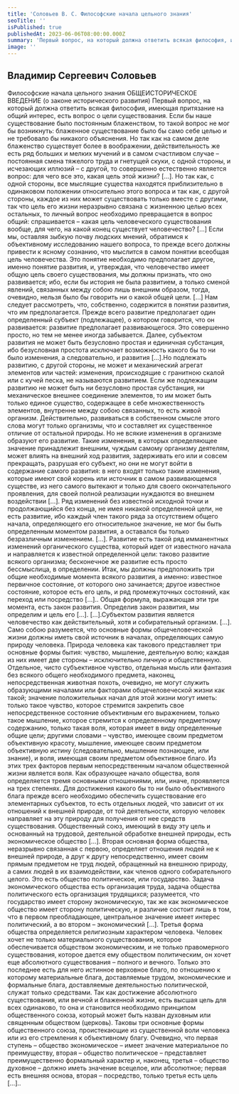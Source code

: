 ```yaml
---
title: 'Соловьев В. С. Философские начала цельного знания'
seoTitle: ''
isPublished: true
publishedAt: 2023-06-06T08:00:00.000Z
summary: 'Первый вопрос, на который должна ответить всякая философия, имеющая притязание на общий интерес, есть вопрос о цели существования.'
image: ''
---
```


## Владимир Сергеевич Соловьев

Философские начала цельного знания
ОБЩЕИСТОРИЧЕСКОЕ ВВЕДЕНИЕ (о законе исторического развития)
Первый вопрос, на который должна ответить всякая философия, имеющая притязание на общий интерес, есть вопрос о цели существования. Если
бы наше существование было постоянным блаженством, то такой вопрос не
мог бы возникнуть: блаженное существование было бы само себе целью и не
требовало бы никакого объяснения. Но так как на самом деле блаженство
существует более в воображении, действительность же есть ряд больших и
мелких мучений и в самом счастливом случае – постоянная смена тяжелого
труда и гнетущей скуки, с одной стороны, и исчезающих иллюзий – с другой,
то совершенно естественно является вопрос: для чего все это, какая цель этой
жизни? […]. Но так как, с одной стороны, все мыслящие существа находятся
приблизительно в одинаковом положении относительно этого вопроса и так
как, с другой стороны, каждое из них может существовать только вместе с
другими, так что цель его жизни неразрывно связана с жизненною целью
всех остальных, то личный вопрос необходимо превращается в вопрос общий: спрашивается – какая цель человеческого существования вообще, для
чего, на какой конец существует человечество? […] Если мы, оставляя зыбкую почву людских мнений, обратимся к объективному исследованию нашего вопроса, то прежде всего должны привести к ясному сознанию, что мыслится в самом понятии всеобщая цель человечества. Это понятие необходимо
предполагает другое, именно понятие развития, и, утверждая, что человечество имеет общую цель своего существования, мы должны признать, что оно
развивается; ибо, если бы история не была развитием, а только сменой явлений, связанных между собою лишь внешним образом, тогда, очевидно, нельзя было бы говорить ни о какой общей цели. […] Нам следует рассмотреть,
что, собственно, содержится в понятии развития, что им предполагается.
Прежде всего развитие предполагает один определенный субъект (подлежащее), о котором говорится, что он развивается: развитие предполагает развивающегося. Это совершенно просто, но тем не менее иногда забывается. Далее, субъектом развития не может быть безусловно простая и единичная субстанция, ибо безусловная простота исключает возможность какого бы то ни
было изменения, а следовательно, и развития […].Но подлежать развитию, с
другой стороны, не может и механический агрегат элементов или частей: изменения, происходящие с гранитною скалой или с кучей песка, не называются развитием. Если же подлежащим развитию не может быть ни безусловно
простая субстанция, ни механическое внешнее соединение элементов, то им
может быть только единое существо, содержащее в себе множественность
элементов, внутренне между собою связанных, то есть живой организм. Действительно, развиваться в собственном смысле этого слова могут только организмы, что и составляет их существенное отличие от остальной природы.
Но не всякие изменения в организме образуют его развитие. Такие изменения, в которых определяющее значение принадлежит внешним, чуждым самому организму деятелям, может влиять на внешний ход развития, задерживать
его или и совсем прекращать, разрушая его субъект, но они не могут
войти в содержание самого развития: в него входят только такие изменения,
которые имеют свой корень или источник в самом развивающемся существе,
из него самого вытекают и только для своего окончательного проявления,
для своей полной реализации нуждаются во внешнем воздействии […].
Ряд изменений без известной исходной точки и продолжающийся без
конца, не имея никакой определенной цели, не есть развитие, ибо каждый
член такого ряда за отсутствием общего начала, определяющего его относительное значение, не мог бы быть определенным моментом развития, а оставался бы только безразличным изменением. […]. Развитие есть такой ряд
имманентных изменений органического существа, который идет от известного начала и направляется к известной определенной цели: таково развитие
всякого организма; бесконечное же развитие есть просто бессмыслица, в
определении. Итак, мы должны предположить три общие необходимые момента всякого развития, а именно: известное первичное состояние, от которого оно зачинается; другое известное состояние, которое есть его цель, и
ряд промежуточных состояний, как переход или посредство […].. Общая
формула, выражающая эти три момента, есть закон развития. Определив закон развития, мы определим и цель его […].
[…].Субъектом развития является человечество как действительный,
хотя и собирательный организм. […]. Само собою разумеется, что основные
формы общечеловеческой жизни должны иметь свой источник в началах,
определяющих самую природу человека. Природа человека как такового
представляет три основные формы бытия: чувство, мышление, деятельную
волю; каждая из них имеет две стороны – исключительно личную и общественную. Отдельное, чисто субъективное чувство, отдельная мысль или
фантазия без всякого общего необходимого предмета, наконец, непосредственная животная похоть, очевидно, не могут служить образующими началами или факторами общечеловеческой жизни как такой; значение положительных начал для этой жизни могут иметь: только такое чувство, которое
стремится закрепить свое непосредственное состояние объективным его выражением, только такое мышление, которое стремится к определенному
предметному содержанию, только такая воля, которая имеет в виду определенные общие цели; другими словами – чувство, имеющее своим предметом
объективную красоту, мышление, имеющее своим предметом объективную
истину (следовательно, мышление познающее, или знание), и воля, имеющая
своим предметом объективное благо. Из этих трех факторов первым непосредственным началом общественной жизни является воля. Как образующее
начало общества, воля определяется тремя основными отношениями, или,
иначе, проявляется на трех степенях. Для достижения какого бы то ни было
объективного блага прежде всего необходимо обеспечить существование его
элементарных субъектов, то есть отдельных людей, что зависит от их отношений к внешней природе, от той деятельности, которую человек направляет
на эту природу для получения от нее средств существования. Общественный
союз, имеющий в виду эту цель и основанный на трудовой, деятельной обработке
внешней природы, есть экономическое общество […]. Вторая основная
форма общества, неразрывно связанная с первою, определяет отношения людей не к внешней природе, а друг к другу непосредственно, имеет своим
прямым предметом не труд людей, обращенный на внешнюю природу, а самих людей в их взаимодействии, как членов одного собирательного целого.
Это есть общество политическое, или государство. Задача экономического
общества есть организация труда, задача общества политического есть организация трудящихся; разумеется, что государство имеет сторону экономическую, так же как экономическое общество имеет сторону политическую, и
различие состоит лишь в том, что в первом преобладающее, центральное
значение имеет интерес политический, а во втором – экономический […].
Третья форма общества определяется религиозным характером человека. Человек хочет не только материального существования, которое обеспечивается обществом экономическим, и не только правомерного существования, которое дается ему обществом политическим, он хочет еще абсолютного существования – полного и вечного. Только это последнее есть для него истинное
верховное благо, по отношению к которому материальные блага, доставляемые трудом, экономические и формальные блага, доставляемые деятельностью политической, служат только средствами. Так как достижение абсолютного существования, или вечной и блаженной жизни, есть высшая цель
для всех одинаково, то она и становится необходимо принципом общественного союза, который может быть назван духовным или священным обществом (церковь).
Таковы три основные формы общественного союза, проистекающие из
существенной воли человека или из его стремления к объективному благу.
Очевидно, что первая ступень – общество экономическое – имеет значение
материальное по преимуществу, вторая – общество политическое – представляет преимущественно формальный характер и, наконец, третья – общество
духовное – должно иметь значение всецелое, или абсолютное; первая есть
внешняя основа, вторая – посредство, только третья есть цель […]..
